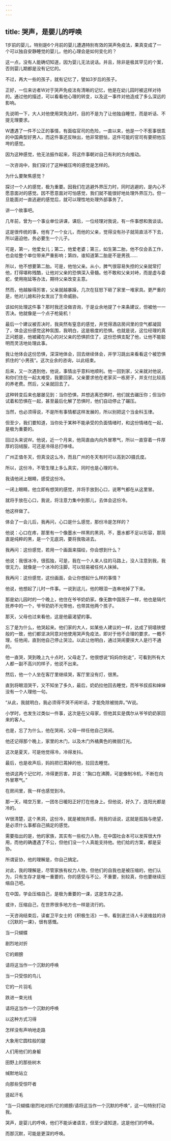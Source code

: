```yaml
---
---
---
```

title: 哭声，是婴儿的呼唤
---



1岁前的婴儿，特别是6个月前的婴儿遭遇特别有效的哭声免疫法，果真变成了一个可以独自安静睡觉的婴儿，他的心理会是如何变化的？

这一点，没有人能确切知道，因为婴儿无法说话。并且，除非是极其罕见的个案，否则婴儿期都是没有记忆的。

不过，再大一些的孩子，就有记忆了，譬如3岁后的孩子。

正好，一位来访者W对于哭声免疫法有清晰的记忆，他是在幼儿园时被这样对待的。通过他的描述，可以看看他心理的转变，以及这一事件对他造成了多么深远的影响。

先说明一下，大人对他使用哭免法时，目的不是为了让他独自睡觉，而是听话、不提无理要求。

W遭遇了一件不公正的事情，有面临官司的危险，一直以来，他是一个不惹事很乖的中国典型好男人，而这件事还反映出，他非常胆怯，这件可能的官司有要把他压垮的感觉。

因为这种感觉，他无法振作起来，将这件事朝对自己有利的方向推动。

一次咨询中，我们探讨了这种被压垮的感觉是怎样的。

为什么要聚焦感觉？

探讨一个人的感觉，极为重要。因我们在逃避外界压力时，同时逃避的，是内心不愿意面对的感觉。因不愿意面对可怕感觉，我们就不能很好地处理外界压力。但一旦能面对一直逃避的感觉后，就可以理性地处理外部事务了。

讲一个故事吧。

几年前，曾为一个事业单位讲课，课后，一位经理对我说，有一件事想和我谈谈。

这是很传统的事，他有了一个女儿，而他的父亲，觉得没有孙子就简直活不下去，所以逼迫他，务必要生一个儿子。

可是，第一，他爱女儿；第二，他爱老婆；第三，如生第二胎，他不仅会丢工作，也会给整个单位带来严重影响；第四，谁知道第二胎是不是男孩……

所以，他不想要第二胎。可是，他怕父亲。从小，脾气很容易失控的父亲就常打他，打得堪称残酷，让他对父亲的恐惧深入骨髓。他不敢和父亲对峙，而是虚与委蛇，使用拖延等办法，期待父亲改变主意。

然而，他越躲得厉害，父亲就越暴躁，几次在狂怒下砸了家里一堆家具。更严重的是，他对儿媳和孙女发出了生命威胁。

该如何处理这件事？那时我还没做咨询，于是业余地提了十来条建议，但被他一一否决。他就像是一个点子枪毙机！

最后一个建议被否决时，我突然有窒息的感觉，并觉得酒店房间里的空气都凝固了，体会这份感觉这种氛围，我明白，这是极度的恐惧。也就是说，这位经理的真正问题是，他被藏在内心的对父亲的恐惧抓住了，这份恐惧支配了他，让他不能聪明而灵活地处理此事。

我让他体会这份恐惧，深深地体会，回去继续体会，并学习跳出来看看这个被恐惧抓住的“小男孩”。这次业余的咨询，以此结束。

后来，又一次遇到他，他说，事情出乎意料地顺利。他一回到家，父亲就对他说，和你们住在一起太难受，我要回家。父亲要求他在老家买一栋房子，并支付比较高的养老费。然后，父亲就回去了。

这种转变后来也屡屡见到：当你恐惧，并想逃离恐惧时，他们就去碾压你；但当你试着和恐惧在一起，甚至最后化解了恐惧时，他们自动停止了碾压。

当然，也必须得说，不是所有事情都这样发展的，所以别把这个当金科玉律。

但至少，我们要知道，当你处于某种不能承受的负面情绪时，和这份情绪在一起，是极为重要的。

回过头来说W。他说，近一个月来，他简直由内向外冒寒气，所以一直穿着一件厚厚的羽绒服，可还是冷得总打哆嗦。

广州正值冬天，但真没这么冷，而且广州的冬天有时可以高到20摄氏度。

所以，这份冷，不管生理上多么真实，同时也是心理的冷。

我请他闭上眼睛，感受这份冷。

一闭上眼睛，他立即有想哭的感觉，并将手放到心口，说寒气都在从这里冒。

就将手放在心口，我说，将注意力集中到那儿，去体会这份冷。

他这样做了。

体会了一会儿后，我再问，心口是什么感觉，那份冷是怎样的？

他说：心口在疼，那里有一个像墨水一样黑的黑洞，不，墨水都不足以形容，那简直是纯粹的黑，是一个无底洞，要将我吸进去。

我再问：这份感觉，若用一个画面来描绘，你会想到什么？

他说：我很冰冷，很孤独，可是，我在一个人来人往的马路上，没人注意到我，我很无力，就像是一个冰冷的注脚，可以轻易被任何人抹掉。

我再问：这份感觉，这份画面，会让你想起什么样的事情？

他说，他想起了儿时一件事。一说到这儿，他的眼泪一连串地掉了下来。

那是幼儿园时的一个晚上，他住在爷爷奶奶家。像无数中国孩子一样，他也是隔代抚养中的一个，爷爷奶奶不光带他，也带其他两个孩子。

那天，父母也过来看他，这是他最渴望的事。

忘了是为什么，他哭起来。他们家的大人，如某些人建议的一样，达成了铜墙铁壁般的一致，他们都坚决同意对他使用哭声免疫法，即对于他不合理的要求，一概不理，任他闹，直到他自己停止哭泣。以此让他明白，通过哭闹要挟大人是行不通的。

他一直哭，哭到晚上九十点时，父母走了。他很想说“妈妈你别走”，可看到所有大人都一副不高兴的样子，他说不出来。

然后，他一个人坐在客厅里继续哭，客厅里没有灯，很黑。

直到将眼泪哭干，又不知坐了多久，最后，奶奶拉他回去睡觉，而爷爷叔叔和婶婶没有一个人理他一句。

“从此，我就明白，我必须得不哭不闹听话，才能免除被抛弃。”W说。

小学时，也发生过类似一件事，这次是在父母家，但他其实是偶尔从爷爷奶奶家回来的客人。

也是，忘了为什么，他在哭闹，父母一样任他自己哭闹。

他还记得那个晚上，家里的木门，以及木门外橘黄色的微弱灯光。

这次是夏天，可是他觉得冷，冷得发抖。

最后，也是收声后，妈妈把已蔫掉的他，拉回去睡觉。

他讲这两个记忆时，冷得更厉害，并说：“胸口在沸腾，可是像制冷机，不断在向外冒寒气。”

在房间里，我一样也感觉到冷。

那一天，晴空万里，一团冬日暖阳正好打在他身上。但他说，好久了，连阳光都是冷的。

W很清楚，这个黑洞，这份冷，就是被抛弃感。用我的话说，这就是孤独与绝望，是必须什么事都自己搞定的感觉。

需要指出的是，他的家族，其实有一些权力人物，在中国社会本可以发挥很大作用，而他的确遭遇了不公，但他们没一个人真能支持他。他们给的方案，都是妥协。

所谓妥协，他的理解是，你自己搞定。

对此，我的理解是，尽管家族有权力人物，但他们的自我也是被压缩的，他们认为，只有生存才是唯一重要的，你的感受与不公，不重要，别较真，你也要继续压缩自己吧。

在中国，学会压缩自己，是极为重要的一课，这是生存之道。

或许，压缩自己，在世界很多地方也一样是流行的。

一天咨询结束后，读崔卫平女士的《积极生活》一书，看到波兰诗人卡波维兹的诗《沉默的一课》，很有感慨。

当一只蝴蝶

剧烈地对折

它的翅膀

请将这当作一个沉默的呼唤

当一只受惊的鸟儿

它的一片羽毛

跌进一束光线

请将这当作一个沉默的呼唤

以这种方式习得

怎样没有声响地走路

大象用它圆柱般的腿

人们用他们的身躯

田野上的那些树木

缄默地站立

向那些受惊吓者

竖起汗毛

“当一只蝴蝶/剧烈地对折/它的翅膀/请将这当作一个沉默的呼唤”，这一句特别打动我。

哭声，是婴儿的呼唤，他们不能诉诸语言，但至少请知道，这是他们的呼唤。

而那沉默，可能是更深的呼唤。